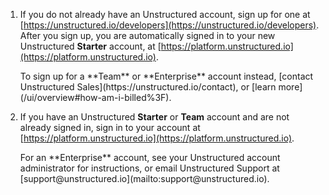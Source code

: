 1. If you do not already have an Unstructured account, sign up for one at [https://unstructured.io/developers](https://unstructured.io/developers). 
   After you sign up, you are automatically signed in to your new Unstructured **Starter** account, at [https://platform.unstructured.io](https://platform.unstructured.io).

   <Note>
       To sign up for a **Team** or **Enterprise** account instead, [contact Unstructured Sales](https://unstructured.io/contact), or [learn more](/ui/overview#how-am-i-billed%3F).
   </Note>

2. If you have an Unstructured **Starter** or **Team** account and are not already signed in, sign in to your account at [https://platform.unstructured.io](https://platform.unstructured.io).

   <Note>
       For an **Enterprise** account, see your Unstructured account administrator for instructions, 
       or email Unstructured Support at [support@unstructured.io](mailto:support@unstructured.io).
   </Note>
